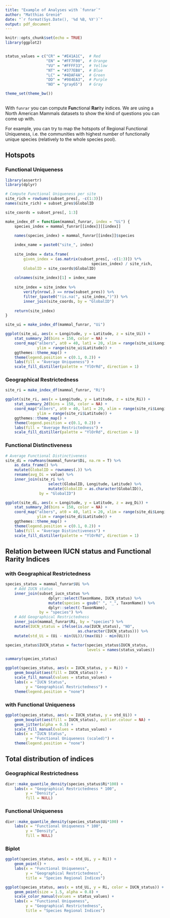 ```yaml
---
title: "Example of Analyses with `funrar`"
author: "Matthias Grenié"
date: "`r format(Sys.Date(), '%d %B, %Y')`"
output: pdf_document
---
```


```r
knitr::opts_chunk$set(echo = TRUE)
library(ggplot2)


status_values = c("CR" = "#E41A1C",  # Red
                  "EN" = "#FF7F00",  # Orange
                  "VU" = "#FFFF33",  # Yellow
                  "NT" = "#377EB8",  # Blue
                  "LC" = "#4DAF4A",  # Green
                  "DD" = "#984EA3",  # Purple
                  "NO" = "gray65")   # Gray

theme_set(theme_bw())
                  
```

With `funrar` you can compute **Fun**ctional **Rar**ity indices. We are using a North American Mammals datasets to show the kind of questions you can come up with.

For example, you can try to map the hotspots of Regional Functional Uniqueness, i.e. the communities with highest number of functionally unique species (relatively to the whole species pool).

## Hotspots

### Functional Uniqueness

```r
library(assertr)
library(dplyr)

# Compute Functional Uniqueness per site
site_rich = rowSums(subset_pres[, -c(1:3)])
names(site_rich) = subset_pres$GlobalID

site_coords = subset_pres[, 1:3]

make_index_df = function(mammal_funrar, index = "Ui") {
    species_index = mammal_funrar[[index]][[index]]

    names(species_index) = mammal_funrar[[index]]$species
    
    index_name = paste0("site_", index)
    
    site_index = data.frame(
        given_index = (as.matrix(subset_pres[, -c(1:3)]) %*%
                                      species_index) / site_rich,
        GlobalID = site_coords$GlobalID)
    
    colnames(site_index)[1] = index_name
    
    site_index = site_index %>%
        verify(nrow(.) == nrow(subset_pres)) %>%
        filter_(paste0("!is.na(", site_index,")")) %>%
        inner_join(site_coords, by = "GlobalID")
    
    return(site_index)
}

site_ui = make_index_df(mammal_funrar, "Ui")
```


```r
ggplot(site_ui, aes(x = Longitude, y = Latitude, z = site_Ui)) +
    stat_summary_2d(bins = 150, color = NA) +
    coord_map("albers", at0 = 40, lat1 = 20, xlim = range(site_ui$Longitude),
              ylim = range(site_ui$Latitude)) +
    ggthemes::theme_map() +
    theme(legend.position = c(0.1, 0.2)) +
    labs(fill = "Average Uniqueness") +
    scale_fill_distiller(palette = "YlOrRd", direction = 1)
```


### Geographical Restrictedness

```r
site_ri = make_index_df(mammal_funrar, "Ri")

ggplot(site_ri, aes(x = Longitude, y = Latitude, z = site_Ri)) +
    stat_summary_2d(bins = 150, color = NA) +
    coord_map("albers", at0 = 40, lat1 = 20, xlim = range(site_ri$Longitude),
              ylim = range(site_ri$Latitude)) +
    ggthemes::theme_map() +
    theme(legend.position = c(0.1, 0.2)) +
    labs(fill = "Average Restrictedness") +
    scale_fill_distiller(palette = "YlOrRd", direction = 1)
```

### Functional Distinctiveness

```r
# Average Functional Distinctiveness
site_di = rowMeans(mammal_funrar$Di, na.rm = T) %>%
    as_data_frame() %>%
    mutate(GlobalID = rownames(.)) %>%
    rename(avg_Di = value) %>%
    inner_join(site_ri %>%
                   select(GlobalID, Longitude, Latitude) %>%
                   mutate(GlobalID = as.character(GlobalID)),
               by = "GlobalID")

ggplot(site_di, aes(x = Longitude, y = Latitude, z = avg_Di)) +
    stat_summary_2d(bins = 150, color = NA) +
    coord_map("albers", at0 = 40, lat1 = 20, xlim = range(site_di$Longitude),
              ylim = range(site_di$Latitude)) +
    ggthemes::theme_map() +
    theme(legend.position = c(0.1, 0.2)) +
    labs(fill = "Average Distinctiveness") +
    scale_fill_distiller(palette = "YlOrRd", direction = 1)
```




## Relation between IUCN status and Functional Rarity Indices


### with Geographical Restrictedness

```r
species_status = mammal_funrar$Ui %>%
    # Add IUCN status
    inner_join(subset_iucn_status %>%
                   dplyr::select(TaxonName, IUCN_status) %>%
                   mutate(species = gsub(" ", "_", TaxonName)) %>%
                   dplyr::select(-TaxonName),
               by = "species") %>%
    # Add Geographical Restrictedness
    inner_join(mammal_funrar$Ri, by = "species") %>%
    mutate(IUCN_status = ifelse(is.na(IUCN_status), "NO",
                                as.character(IUCN_status))) %>%
    mutate(std_Ui = (Ui - min(Ui))/(max(Ui) - min(Ui)))

species_status$IUCN_status = factor(species_status$IUCN_status,
                                    levels = names(status_values))

summary(species_status)
```


```r
ggplot(species_status, aes(x = IUCN_status, y = Ri)) +
    geom_boxplot(aes(fill = IUCN_status)) +
    scale_fill_manual(values = status_values) +
    labs(x = "IUCN Status",
         y = "Geographical Restrictedness") +
    theme(legend.position = "none")
```

### with Functional Uniqueness

```r
ggplot(species_status, aes(x = IUCN_status, y = std_Ui)) +
    geom_boxplot(aes(fill = IUCN_status), outlier.colour = NA) +
    geom_jitter(alpha = 0.5) +
    scale_fill_manual(values = status_values) +
    labs(x = "IUCN Status",
         y = "Functional Uniqueness (scaled)") +
    theme(legend.position = "none")
```


## Total distribution of indices

### Geographical Restrictedness

```r
divr::make_quantile_density(species_status$Ri*100) +
    labs(x = "Geographical Restrictedness * 100",
         y = "Density",
         fill = NULL)
```


### Functional Uniqueness

```r
divr::make_quantile_density(species_status$Ui*100) +
    labs(x = "Functional Uniqueness * 100",
         y = "Density",
         fill = NULL)
```


### Biplot

```r
ggplot(species_status, aes(x = std_Ui, y = Ri)) +
    geom_point() +
    labs(x = "Functional Uniqueness",
         y = "Geographical Restrictedness",
         title = "Species Regional Indices")
```

```r
ggplot(species_status, aes(x = std_Ui, y = Ri, color = IUCN_status)) +
    geom_point(size = 1.5, alpha = 0.8) +
    scale_color_manual(values = status_values) +
    labs(x = "Functional Uniqueness",
         y = "Geographical Restrictedness",
         title = "Species Regional Indices")
```

